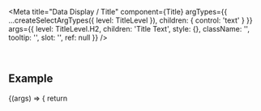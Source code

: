 
<Meta
  title="Data Display / Title"
  component={Title}
  argTypes={{
    ...createSelectArgTypes({ level: TitleLevel }),
    children: { control: 'text' }
  }}
  args={{
    level: TitleLevel.H2,
    children: 'Title Text',
    style: {},
    className: '',
    tooltip: '',
    slot: '',
    ref: null
  }}
/>

<DocsHeader />

<br />

## Example

<Canvas>
  <Story name="Default">
    {(args) => {
      return <Title {...args} />;
    }}
  </Story>
</Canvas>

## Properties

<ArgsTable story="." />
